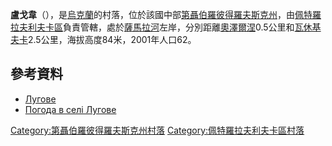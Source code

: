 {{coord|48|33|11|N|36|31|14|E|scale:30000_region:UA|display=title}}

'''盧戈韋'''（{{lang-uk|Лугове}}），是[[烏克蘭|烏克蘭]]的村落，位於該國中部[[第聶伯羅彼得羅夫斯克州|第聶伯羅彼得羅夫斯克州]]，由[[佩特羅拉夫利夫卡區|佩特羅拉夫利夫卡區]]負責管轄，處於[[薩馬拉河_(第聶伯河支流)|薩馬拉河]]左岸，分別距離[[奧澤爾涅_(佩特羅拉夫利夫卡區)|奧澤爾涅]]0.5公里和[[瓦休基夫卡_(佩特羅拉夫利夫卡區)|瓦休基夫卡]]2.5公里，海拔高度84米，2001年人口62。

==參考資料==
* [http://gska2.rada.gov.ua/pls/z7502/A005?rdat1=06.12.2007&rf7571=6034 Лугове]{{dead link|date=2018年4月 |bot=InternetArchiveBot |fix-attempted=yes }}
* [http://weather.in.ua/ua/dnepropetrovskaja/13931 Погода в селі Лугове] {{Wayback|url=http://weather.in.ua/ua/dnepropetrovskaja/13931 |date=20111220222232 }}

{{DEFAULTSORT:Лугове}}
[[Category:第聶伯羅彼得羅夫斯克州村落|Category:第聶伯羅彼得羅夫斯克州村落]]
[[Category:佩特羅拉夫利夫卡區村落|Category:佩特羅拉夫利夫卡區村落]]


{{Dnipropetrovsk-geo-stub}}